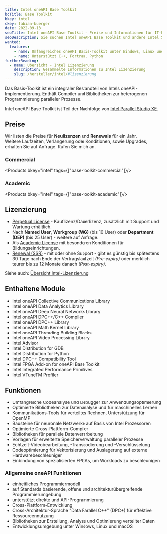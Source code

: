 ```yaml
---
title: Intel oneAPI Base Toolkit
bcTitle: Base Toolkit
bkey: intel
ckey: fabian-buerger
date: 2022-09-13
seoTitle: Intel oneAPI Base Toolkit - Preise und Informationen für IT-Einkäufer
seoDescription: Sie suchen Intel oneAPI Base Toolkit und andere Intel Softwareprodukte. Auf dieser Seite finden Sie hilfreiche Informationen für IT-Beschaffer.
wanted:
  features:
    - name: Umfangreiches oneAPI Basis-Toolkit unter Windows, Linux und macOS
    - name: Unterstützt C++, Fortran, Python
furtherReading:
  - name: Übersicht - Intel Lizenzierung
    description: Gesammelte Informationen zu Intel Lizenzierung
    slug: /hersteller/intel/#lizenzierung
---
```




<Intro>

Das Basis-Toolkit ist ein integraler Bestandteil von Intels oneAPI-Implementierung.
Enthält Compiler und Bibliotheken zur heterogenen Programmierung paralleler Prozesse.

</Intro>

<TOC />

Intel oneAPI Base Toolkit ist Teil der Nachfolge von [Intel Parallel Studio XE](/hersteller/intel/parallel-studio-xe/).




## Preise

<Info>

Wir listen die Preise für **Neulizenzen** und **Renewals** für ein Jahr. <br />
Weitere Laufzeiten, Verlängerung oder Konditionen, sowie Upgrades, erhalten Sie auf Anfrage.
Rufen Sie mich an.

</Info>


### Commercial

<Products bkey="intel" tags={["base-toolkit-commercial"]}/>

### Academic

<Products bkey="intel" tags={["base-toolkit-academic"]}/>


## Lizenzierung


<ArrowList>

- [Perpetual License](/hersteller/intel/#perpetual-license) - Kauflizenz/Dauerlizenz, zusätzlich mit Support und Wartung erhältlich.
- Nach **Named User**, **Workgroup (WG)** (bis 10 User) oder **Department (DEP)** (bis 25 User) -  weitere auf Anfrage.
- Als [Academic License](/hersteller/intel/#academic-license) mit besonderen Konditionen für Bildungseinrichtungen.
- [Renewal (SSR)](/hersteller/intel/#ssr-software-support-renewal) - mit oder ohne Support - gibt es günstig bis spätestens 30 Tage nach Ende der Vertragslaufzeit *(Pre-expiry)* oder merklich teurer bis zu 12 Monate danach *(Post-expiry)*.

Siehe auch: [Übersicht Intel-Lizenzierung](/hersteller/intel/#lizenzierung)

</ArrowList>

## Enthaltene Module

- Intel oneAPI Collective Communications Library
- Intel oneAPI Data Analytics Library
- Intel oneAPI Deep Neural Networks Library
- Intel oneAPI DPC++/C++ Compiler
- Intel oneAPI DPC++ Library
- Intel oneAPI Math Kernel Library
- Intel oneAPI Threading Building Blocks
- Intel oneAPI Video Processing Library
- Intel Advisor
- Intel Distribution for GDB
- Intel Distribution for Python
- Intel DPC++ Compatibility Tool
- Intel FPGA Add-on for oneAPI Base Toolkit
- Intel Integrated Performance Primitives
- Intel VTuneTM Profiler

## Funktionen

- Umfangreiche Codeanalyse und Debugger zur Anwendungsoptimierung
- Optimierte Bibliotheken zur Datenanalyse und für maschinelles Lernen
- Kommunikations-Tools für verteiltes Rechnen, Unterstützung für OpenMP
- Bausteine für neuronale Netzwerke auf Basis von Intel Prozessoren
- Optimierte Cross-Plattform-Compiler
- Bibliotheken für parallele Datenverarbeitung
- Vorlagen für erweiterte Speicherverwaltung paralleler Prozesse
- Echtzeit-Videobearbeitung, -Transcodierung und -Verschlüsselung
- Codeoptimierung für Vektorisierung und Auslagerung auf externe Hardwarebeschleuniger
- Einbindung von spezialisierten FPGAs, um Workloads zu beschleunigen

### Allgemeine oneAPI Funktionen


<ArrowList>

- einheitliches Programmiermodell
- auf Standards basierende, offene und architekturübergreifende Programmierumgebung
- unterstützt direkte und API-Programmierung
- Cross-Plattform-Entwicklung
- Cross-Architektur-Sprache "Data Parallel C++" (DPC+) für effektive Ressourcennutzung
- Bibliotheken zur Erstellung, Analyse und Optimierung verteilter Daten
- Entwicklungsumgebung unter Windows, Linux und macOS

</ArrowList>
